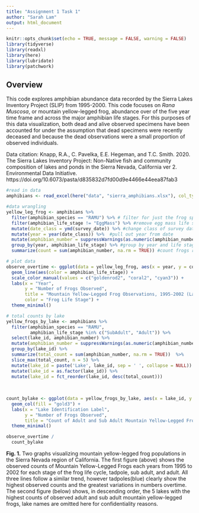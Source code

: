 ```yaml
---
title: "Assignment 1 Task 1"
author: "Sarah Lam"
output: html_document
---
```


```r
knitr::opts_chunk$set(echo = TRUE, message = FALSE, warning = FALSE)
library(tidyverse)
library(readxl)
library(here)
library(lubridate)
library(patchwork)
```

## Overview

This code explores amphibian abundance data recorded by the Sierra Lakes Inventory Project (SLIP) from 1995-2000. This code focuses on <i>Rana Muscosa</i>, or mountain yellow-legged frog, abundance over of the five year time frame and across the major amphibian life stages. For this purposes of this data visualization, both dead and alive observed specimens have been accounted for under the assumption that dead specimens were recently deceased and because the dead observations were a small proportion of observed individuals. 

Data citation: Knapp, R.A., C. Pavelka, E.E. Hegeman, and T.C. Smith. 2020. The Sierra Lakes Inventory Project: Non-Native fish and community composition of lakes and ponds in the Sierra Nevada, California ver 2. Environmental Data Initiative. https://doi.org/10.6073/pasta/d835832d7fd00d9e4466e44eea87fab3

```r
#read in data
amphibians <- read_excel(here("data", "sierra_amphibians.xlsx"), col_types = "text")
```

```r
#data wrangling
yellow_leg_frog <- amphibians %>% 
  filter(amphibian_species == "RAMU") %>% # filter for just the frog species we want
  filter(amphibian_life_stage != "EggMass") %>% #remove egg mass life stage since we won't graph it 
  mutate(date_class = ymd(survey_date)) %>% #change class of survey date
  mutate(year = year(date_class)) %>%  #pull out year from date 
  mutate(amphibian_number = suppressWarnings(as.numeric(amphibian_number))) %>% 
  group_by(year, amphibian_life_stage) %>% #group by year and life stage
  summarize(count = sum(amphibian_number, na.rm = TRUE)) #count frogs recorded at each life stage each year

# plot data
observe_overtime <- ggplot(data = yellow_leg_frog, aes(x = year, y = count)) +
  geom_line(aes(color = amphibian_life_stage)) +
  scale_color_manual(values = c("goldenrod2", "coral2", "cyan3")) +
  labs(x = "Year", 
       y = "Number of Frogs Observed", 
       title = "Mountain Yellow-Legged Frog Observations, 1995-2002 (Lam)", 
       color = "Frog Life Stage") +
  theme_minimal()
```

```r
# total counts by lake 
yellow_frogs_by_lake <- amphibians %>% 
  filter(amphibian_species == "RAMU", 
         amphibian_life_stage %in% c("SubAdult", "Adult")) %>% 
  select(lake_id, amphibian_number) %>% 
  mutate(amphibian_number = suppressWarnings(as.numeric(amphibian_number))) %>% 
  group_by(lake_id) %>% 
  summarize(total_count = sum(amphibian_number, na.rm = TRUE))  %>% 
  slice_max(total_count, n = 5) %>% 
  mutate(lake_id = paste('Lake', lake_id, sep = ' ', collapse = NULL)) %>% 
  mutate(lake_id = as.factor(lake_id)) %>% 
  mutate(lake_id = fct_reorder(lake_id, desc(total_count))) 
  
 
  
count_bylake <- ggplot(data = yellow_frogs_by_lake, aes(x = lake_id, y = total_count)) +
  geom_col(fill = "gold3") +
  labs(x = "Lake Identification Label",
       y = "Number of Frogs Observed",
       title = "Count of Adult and Sub Adult Mountain Yellow-Legged Frogs in Top 5 Lakes (Lam)") +
  theme_minimal()
```

```r
observe_overtime / 
  count_bylake
```

**Fig. 1.** Two graphs visualizing mountain yellow-legged frog populations in the Sierra Nevada region of California. The first figure (above) shows the observed counts of Mountain Yellow-Legged Frogs each years from 1995 to 2002 for each stage of the frog life cycle, tadpole, sub adult, and adult. All three lines follow a similar trend, however tadpoles(blue) clearly show the highest observed counts and the greatest variations in numbers overtime.
The second figure (below) shows, in descending order, the 5 lakes with the highest counts of observed adult and sub adult mountain yellow-legged frogs, lake names are omitted here for confidentiality reasons.

